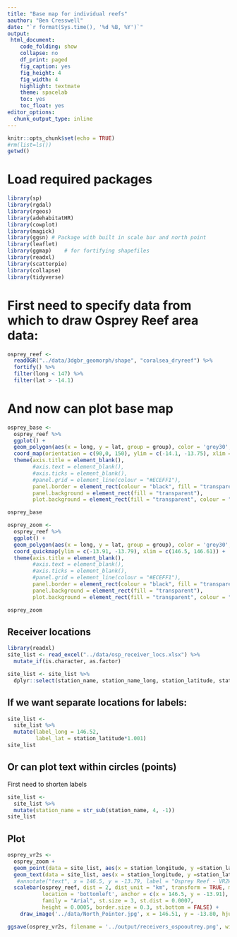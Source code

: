 ```yaml
---
title: "Base map for individual reefs"
aauthor: "Ben Cresswell"
date: "`r format(Sys.time(), '%d %B, %Y')`"
output: 
 html_document:
    code_folding: show
    collapse: no
    df_print: paged
    fig_caption: yes
    fig_height: 4
    fig_width: 4
    highlight: textmate
    theme: spacelab
    toc: yes
    toc_float: yes
editor_options: 
  chunk_output_type: inline
---
```



```r
knitr::opts_chunk$set(echo = TRUE)
#rm(list=ls())
getwd()
```


# Load required packages
```r
library(sp)
library(rgdal)
library(rgeos)
library(adehabitatHR)
library(cowplot)
library(magick)
library(ggsn) # Package with built in scale bar and north point
library(leaflet)
library(ggmap)    # for fortifying shapefiles
library(readxl)
library(scatterpie)
library(collapse)
library(tidyverse)
```

# First need to specify data from which to draw Osprey Reef area data:
```r
osprey_reef <- 
  readOGR("../data/3dgbr_geomorph/shape", "coralsea_dryreef") %>% 
  fortify() %>% 
  filter(long < 147) %>% 
  filter(lat > -14.1)
```

# And now can plot base map
```r
osprey_base <- 
  osprey_reef %>%   
  ggplot() +
  geom_polygon(aes(x = long, y = lat, group = group), color = 'grey30', fill = 'grey', lwd = 0.3) +
  coord_map(orientation = c(90,0, 150), ylim = c(-14.1, -13.75), xlim = c(146.5, 146.75)) +
  theme(axis.title = element_blank(), 
        #axis.text = element_blank(),
        #axis.ticks = element_blank(),
        #panel.grid = element_line(colour = "#ECEFF1"),
        panel.border = element_rect(colour = "black", fill = "transparent"),
        panel.background = element_rect(fill = "transparent"),
        plot.background = element_rect(fill = "transparent", colour = "transparent")) 

osprey_base
```







```r
osprey_zoom <- 
  osprey_reef %>%   
  ggplot() +
  geom_polygon(aes(x = long, y = lat, group = group), color = 'grey30', fill = 'grey', lwd = 0.3) +
  coord_quickmap(ylim = c(-13.91, -13.79), xlim = c(146.5, 146.61)) +
  theme(axis.title = element_blank(), 
        #axis.text = element_blank(),
        #axis.ticks = element_blank(),
        #panel.grid = element_line(colour = "#ECEFF1"),
        panel.border = element_rect(colour = "black", fill = "transparent"),
        panel.background = element_rect(fill = "transparent"),
        plot.background = element_rect(fill = "transparent", colour = "transparent")) 

osprey_zoom
```


## Receiver locations

```r
library(readxl)
site_list <- read_excel("../data/osp_receiver_locs.xlsx") %>% 
  mutate_if(is.character, as.factor)

site_list <- site_list %>%   
  dplyr::select(station_name, station_name_long, station_latitude, station_longitude)
```

## If we want separate locations for labels:
```r
site_list <-
  site_list %>% 
  mutate(label_long = 146.52,
         label_lat = station_latitude*1.001)
site_list
```

## Or can plot text within circles (points)
First need to shorten labels
```r
site_list <-
  site_list %>% 
  mutate(station_name = str_sub(station_name, 4, -1))
site_list
```



## Plot
```r
osprey_vr2s <- 
  osprey_zoom +
  geom_point(data = site_list, aes(x = station_longitude, y =station_latitude), colour = 'grey10', fill = 'lightskyblue', size = 6,  stroke = 0.3, shape = 21 ) +
  geom_text(data = site_list, aes(x = station_longitude, y =station_latitude, label = station_name), size = 3) +
   #annotate("text", x = 146.5, y = -13.79, label = "Osprey Reef - VR2W locations",  colour = "black", size = 5, fontface = 2, family = "Helvetica", hjust = 0)
  scalebar(osprey_reef, dist = 2, dist_unit = "km", transform = TRUE, model = "WGS84",            # Geo properties
           location = 'bottomleft', anchor = c(x = 146.5, y = -13.91),                                # Position of bar
           family = "Arial", st.size = 3, st.dist = 0.0007,                                            # Text properties
           height = 0.0005, border.size = 0.3, st.bottom = FALSE) +
    draw_image('../data/North_Pointer.jpg', x = 146.51, y = -13.80, hjust = 0.5, vjust = 0.5, scale = 0.015)
```


```r
ggsave(osprey_vr2s, filename = '../output/receivers_ospooutrey.png', width = 200, height = 200, units = 'mm', dpi = 400)
```
